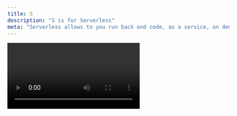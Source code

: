 ```yaml
---
title: S
description: "S is for Serverless"
meta: "Serverless allows to you run back end code, as a service, on demand, without having to worry about the cost and overheads of managing your own physical or virtual servers."
---
```


<Video id="9gZhURxr-_g" />

Serverless allows to you run back end code, as a service, on demand, without having to worry about the cost and overheads of managing your own physical or virtual servers.

What’s more, when you use serverless functions on Netlify, we take care of increasing the number of servers available when your website traffic grows — which is called scaling. 

Use serverless functions to make API calls to databases or content management systems  — or anything else you can think of!